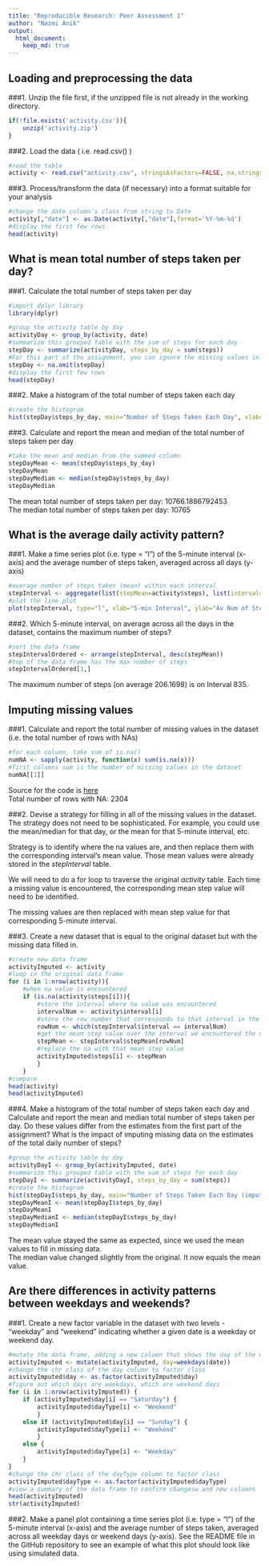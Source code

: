 ```yaml
---
title: "Reproducible Research: Peer Assessment 1"
author: "Nazmi Anik"
output: 
  html_document:
    keep_md: true
---
```



## Loading and preprocessing the data  

###1. Unzip the file first, if the unzipped file is not already in the working directory.  
```r
if(!file.exists('activity.csv')){
    unzip('activity.zip')
}
```

###2. Load the data ( i.e. read.csv() )  
```r
#read the table
activity <- read.csv("activity.csv", stringsAsFactors=FALSE, na.strings="NA")
```

###3. Process/transform the data (if necessary) into a format suitable for your analysis  
```r
#change the date column's class from string to Date
activity[,"date"] <- as.Date(activity[,"date"],format='%Y-%m-%d')
#display the first few rows
head(activity)
```

## What is mean total number of steps taken per day?  

###1. Calculate the total number of steps taken per day  
```r
#import dplyr library
library(dplyr)
```
```r
#group the activity table by day
activityDay <- group_by(activity, date)
#summarize this grouped table with the sum of steps for each day
stepDay <- summarize(activityDay, steps_by_day = sum(steps))
#For this part of the assignment, you can ignore the missing values in the dataset.
stepDay <- na.omit(stepDay)
#display the first few rows
head(stepDay)
```

###2. Make a histogram of the total number of steps taken each day  
```r
#create the histogram
hist(stepDay$steps_by_day, main="Number of Steps Taken Each Day", xlab="Number of Steps per Day", ylab="Frequency", col = "red")
```

###3. Calculate and report the mean and median of the total number of steps taken per day
```r
#take the mean and median from the summed column
stepDayMean <- mean(stepDay$steps_by_day)
stepDayMean
stepDayMedian <- median(stepDay$steps_by_day)
stepDayMedian
```
The mean total number of steps taken per day: 10766.1886792453  
The median total number of steps taken per day: 10765   

## What is the average daily activity pattern?  

###1. Make a time series plot (i.e. type = "l") of the 5-minute interval (x-axis) and the average number of steps taken, averaged across all days (y-axis)  
```r
#average number of steps taken (mean) within each interval
stepInterval <- aggregate(list(stepMean=activity$steps), list(interval=activity$interval), mean, na.rm=TRUE)
#plot the line plot
plot(stepInterval, type="l", xlab="5-min Interval", ylab="Av Num of Steps", main = "Average Number of Steps Taken", col = "blue")
```

###2. Which 5-minute interval, on average across all the days in the dataset, contains the maximum number of steps?  
```r
#sort the data frame
stepIntervalOrdered <- arrange(stepInterval, desc(stepMean))
#top of the data frame has the max number of steps
stepIntervalOrdered[1,]
```
The maximum number of steps (on average 206.1698) is on Interval 835.  

## Imputing missing values  

###1. Calculate and report the total number of missing values in the dataset (i.e. the total number of rows with NAs)  
```r
#for each column, take sum of is.na()
numNA <- sapply(activity, function(x) sum(is.na(x)))
#first columns sum is the number of missing values in the dataset
numNA[[1]]
```
Source for the code is [here](http://stackoverflow.com/questions/8317231/elegant-way-to-report-missing-values-in-a-data-frame)  
Total number of rows with NA: 2304  

###2. Devise a strategy for filling in all of the missing values in the dataset. The strategy does not need to be sophisticated. For example, you could use the mean/median for that day, or the mean for that 5-minute interval, etc.  

Strategy is to identify where the na values are, and then replace them with the corresponding interval's mean value.
Those mean values were already stored in the *stepInterval* table.  

We will need to do a for loop to traverse the original *activity* table. Each time a missing value is encountered, the 
corresponding mean step value will need to be identified.  

The missing values are then replaced with mean step value for that corresponding 5-minute interval.  

###3. Create a new dataset that is equal to the original dataset but with the missing data filled in.  
```r
#create new data frame
activityImputed <- activity
#loop in the original data frame
for (i in 1:nrow(activity)){
    #when na value is encountered
    if (is.na(activity$steps[i])){
        #store the interval where na value was encountered
        intervalNum <- activity$interval[i]
        #store the row number that corresponds to that interval in the data frame with mean of steps per interval
        rowNum <- which(stepInterval$interval == intervalNum)
        #get the mean step value over the interval we encountered the na
        stepMean <- stepInterval$stepMean[rowNum]
        #replace the na with that mean step value
        activityImputed$steps[i] <- stepMean
        }
    }
#compare
head(activity)
head(activityImputed)
```

###4. Make a histogram of the total number of steps taken each day and Calculate and report the mean and median total number of steps taken per day. Do these values differ from the estimates from the first part of the assignment? What is the impact of imputing missing data on the estimates of the total daily number of steps?  
```r
#group the activity table by day
activityDayI <- group_by(activityImputed, date)
#summarize this grouped table with the sum of steps for each day
stepDayI <- summarize(activityDayI, steps_by_day = sum(steps))
#create the histogram
hist(stepDayI$steps_by_day, main="Number of Steps Taken Each Day (imputed)", xlab="Number of Steps per Day", ylab="Frequency", col = "blue")
stepDayMeanI <- mean(stepDayI$steps_by_day)
stepDayMeanI
stepDayMedianI <- median(stepDayI$steps_by_day)
stepDayMedianI
```
The mean value stayed the same as expected, since we used the mean values to fill in missing data.  
The median value changed slightly from the original. It now equals the mean value.  

## Are there differences in activity patterns between weekdays and weekends?  

###1. Create a new factor variable in the dataset with two levels - "weekday" and "weekend" indicating whether a given date is a weekday or weekend day.  
```r
#mutate the data frame, adding a new column that shows the day of the week
activityImputed <- mutate(activityImputed, day=weekdays(date))
#change the chr class of the day column to factor class
activityImputed$day <- as.factor(activityImputed$day)
#figure out which days are weekdays, which are weekend days
for (i in 1:nrow(activityImputed)) {
    if (activityImputed$day[i] == "Saturday") {
        activityImputed$dayType[i] <- "Weekend"
        }
    else if (activityImputed$day[i] == "Sunday") {
        activityImputed$dayType[i] <- "Weekend"
        } 
    else {
        activityImputed$dayType[i] <- "Weekday"
    }
}
#change the chr class of the dayType column to factor class
activityImputed$dayType <- as.factor(activityImputed$dayType)
#view a summary of the data frame to confirm changesw and new columns
head(activityImputed)
str(activityImputed)
```

###2. Make a panel plot containing a time series plot (i.e. type = "l") of the 5-minute interval (x-axis) and the average number of steps taken, averaged across all weekday days or weekend days (y-axis). See the README file in the GitHub repository to see an example of what this plot should look like using simulated data.  
```r

```